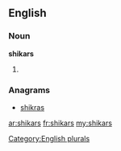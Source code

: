 ==English==

===Noun===
'''shikars'''

# {{plural of|[[shikar]]}}

===Anagrams===
* [[shikras#English|shikras]]

[[Category:English plurals]]

[[ar:shikars]]
[[fr:shikars]]
[[my:shikars]]